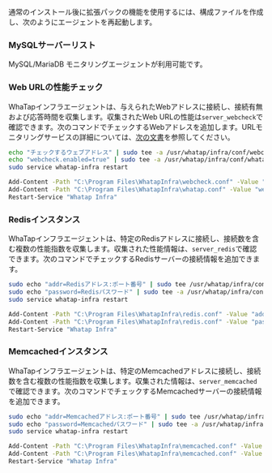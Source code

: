 通常のインストール後に拡張パックの機能を使用するには、構成ファイルを作成し、次のようにエージェントを再起動します。

### MySQLサーバーリスト

MySQL/MariaDB モニタリングエージェントが利用可能です。

### Web URLの性能チェック

WhaTapインフラエージェントは、与えられたWebアドレスに接続し、接続有無および応答時間を収集します。収集されたWeb URLの性能は<Cmdname sid="category" className="uitext" />`server_webcheck`で確認できます。次のコマンドでチェックするWebアドレスを追加します。URLモニタリングサービスの詳細については、[次の文書](../url/url-intro)を参照してください。

<Tabs groupId='server-user-script'>
<TabItem value="lxs" label="Linux Shell">

```bash title=SH
echo "チェックするウェブアドレス" | sudo tee -a /usr/whatap/infra/conf/webcheck.conf
echo "webcheck.enabled=true" | sudo tee -a /usr/whatap/infra/conf/whatap.conf
sudo service whatap-infra restart
```

</TabItem>
<TabItem value="wps" label="Windows Powershell">

```bash title=SH
Add-Content -Path "C:\Program Files\WhatapInfra\webcheck.conf" -Value "チェックするウェブアドレス"
Add-Content -Path "C:\Program Files\WhatapInfra\whatap.conf" -Value "webcheck.enabled=true"
Restart-Service "Whatap Infra"
```

</TabItem>
</Tabs>

### Redisインスタンス

WhaTapインフラエージェントは、特定のRedisアドレスに接続し、接続数を含む複数の性能指数を収集します。収集された性能情報は、<Cmdname sid="category" className="uitext" />`server_redis`で確認できます。次のコマンドでチェックするRedisサーバーの接続情報を追加できます。

<Tabs groupId='server-user-script'>
<TabItem value="lxs" label="Linux Shell">

```bash title=SH
sudo echo "addr=Redisアドレス:ポート番号" | sudo tee /usr/whatap/infra/conf/redis.conf
sudo echo "password=Redisパスワード" | sudo tee -a /usr/whatap/infra/conf/redis.conf
sudo service whatap-infra restart
```

</TabItem>
<TabItem value="wps" label="Windows Powershell">

```bash title=SH
Add-Content -Path "C:\Program Files\WhatapInfra\redis.conf" -Value "addr=Redisアドレス:ポート番号"
Add-Content -Path "C:\Program Files\WhatapInfra\redis.conf" -Value "password=Redisパスワード"
Restart-Service "Whatap Infra"
```

</TabItem>
</Tabs>

### Memcachedインスタンス

WhaTapインフラエージェントは、特定のMemcachedアドレスに接続し、接続数を含む複数の性能指数を収集します。収集された情報は、<Cmdname sid="category" className="uitext" />`server_memcached`で確認できます。次のコマンドでチェックするMemcachedサーバーの接続情報を追加できます。

<Tabs groupId='server-user-script'>
<TabItem value="lxs" label="Linux Shell">

```bash title=SH
sudo echo "addr=Memcachedアドレス:ポート番号" | sudo tee /usr/whatap/infra/conf/memcached.conf
sudo echo "password=Memcachedパスワード" | sudo tee -a /usr/whatap/infra/conf/memcached.conf
sudo service whatap-infra restart
```

</TabItem>
<TabItem value="wps" label="Windows Powershell">

```bash title=SH
Add-Content -Path "C:\Program Files\WhatapInfra\memcached.conf" -Value "addr=Memcachedアドレス"
Add-Content -Path "C:\Program Files\WhatapInfra\memcached.conf" -Value "password=Memcachedパスワード"
Restart-Service "Whatap Infra"
```

</TabItem>
</Tabs>
